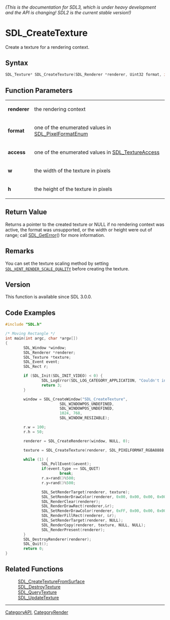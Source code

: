 ====== (This is the documentation for SDL3, which is under heavy development and the API is changing! SDL2 is the current stable version!) ======
= SDL_CreateTexture =

Create a texture for a rendering context.

== Syntax ==

<syntaxhighlight lang='c'>
SDL_Texture* SDL_CreateTexture(SDL_Renderer *renderer, Uint32 format, int access, int w, int h);
</syntaxhighlight>

== Function Parameters ==

{|
|'''renderer'''
|the rendering context
|-
|'''format'''
|one of the enumerated values in [[SDL_PixelFormatEnum]]
|-
|'''access'''
|one of the enumerated values in [[SDL_TextureAccess]]
|-
|'''w'''
|the width of the texture in pixels
|-
|'''h'''
|the height of the texture in pixels
|}

== Return Value ==

Returns a pointer to the created texture or NULL if no rendering context
was active, the format was unsupported, or the width or height were out of
range; call [[SDL_GetError]]() for more information.

== Remarks ==

You can set the texture scaling method by setting
<code>[[SDL_HINT_RENDER_SCALE_QUALITY]]</code> before creating the texture.

== Version ==

This function is available since SDL 3.0.0.

== Code Examples ==

<syntaxhighlight lang='c++'>
#include "SDL.h"

/* Moving Rectangle */
int main(int argc, char *argv[])
{
        SDL_Window *window;
        SDL_Renderer *renderer;
        SDL_Texture *texture;
        SDL_Event event;
        SDL_Rect r;

        if (SDL_Init(SDL_INIT_VIDEO) < 0) {
                SDL_LogError(SDL_LOG_CATEGORY_APPLICATION, "Couldn't initialize SDL: %s", SDL_GetError());
                return 3;
        }

        window = SDL_CreateWindow("SDL_CreateTexture",
                        SDL_WINDOWPOS_UNDEFINED,
                        SDL_WINDOWPOS_UNDEFINED,
                        1024, 768,
                        SDL_WINDOW_RESIZABLE);

        r.w = 100;
        r.h = 50;

        renderer = SDL_CreateRenderer(window, NULL, 0);

        texture = SDL_CreateTexture(renderer, SDL_PIXELFORMAT_RGBA8888, SDL_TEXTUREACCESS_TARGET, 1024, 768);

        while (1) {
                SDL_PollEvent(&event);
                if(event.type == SDL_QUIT)
                        break;
                r.x=rand()%500;
                r.y=rand()%500;

                SDL_SetRenderTarget(renderer, texture);
                SDL_SetRenderDrawColor(renderer, 0x00, 0x00, 0x00, 0x00);
                SDL_RenderClear(renderer);
                SDL_RenderDrawRect(renderer,&r);
                SDL_SetRenderDrawColor(renderer, 0xFF, 0x00, 0x00, 0x00);
                SDL_RenderFillRect(renderer, &r);
                SDL_SetRenderTarget(renderer, NULL);
                SDL_RenderCopy(renderer, texture, NULL, NULL);
                SDL_RenderPresent(renderer);
        }
        SDL_DestroyRenderer(renderer);
        SDL_Quit();
        return 0;
}

</syntaxhighlight>

== Related Functions ==

:[[SDL_CreateTextureFromSurface]]
:[[SDL_DestroyTexture]]
:[[SDL_QueryTexture]]
:[[SDL_UpdateTexture]]

----
[[CategoryAPI]], [[CategoryRender]]


